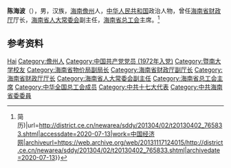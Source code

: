 {{Otheruses|other=名为陈海波的其他人物|陈海波}}

'''陈海波'''（{{bd|1954年|12月|}}），男，汉族，[[海南|海南]][[儋州|儋州]]人，[[中华人民共和国|中华人民共和国]]政治人物，曾任[[海南省财政厅|海南省财政厅]]厅长，[[海南省人大常委会|海南省人大常委会]]副主任，[[海南省总工会|海南省总工会]]主席。<ref>{{Cite web|title=陈海波任海南省总工会主席(图{{!}}简历)|url=http://district.ce.cn/newarea/sddy/201304/02/t20130402_765833.shtml|accessdate=2020-07-13|work=中国经济网|archiveurl=https://web.archive.org/web/20131117124015/http://district.ce.cn/newarea/sddy/201304/02/t20130402_765833.shtml|archivedate=2020-07-13}}</ref>

== 参考资料 ==
{{reflist}}

{{中国人物小作品}}
{{中华全国总工会第十六届执行委员会}}

{{Authority control}}
{{DEFAULTSORT:Chen陈}}
[[Category:陈姓|Hai]]
[[Category:儋州人|Category:儋州人]]
[[Category:中国共产党党员_(1972年入党)|Category:中国共产党党员 (1972年入党)]]
[[Category:暨南大学校友|Category:暨南大学校友]]
[[Category:海南省物价局副局长|Category:海南省物价局副局长]]
[[Category:海南省财政厅副厅长|Category:海南省财政厅副厅长]]
[[Category:海南省财政厅厅长|Category:海南省财政厅厅长]]
[[Category:海南省人大常委会副主任|Category:海南省人大常委会副主任]]
[[Category:海南省总工会主席|Category:海南省总工会主席]]
[[Category:中华全国总工会成员|Category:中华全国总工会成员]]
[[Category:中共十七大代表|Category:中共十七大代表]]
[[Category:中共海南省委委員|Category:中共海南省委委員]]